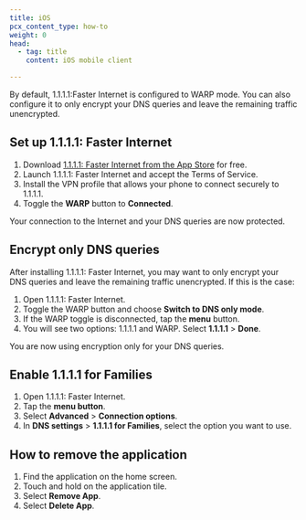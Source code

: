 ```yaml
---
title: iOS
pcx_content_type: how-to
weight: 0
head:
  - tag: title
    content: iOS mobile client

---
```


By default, 1.1.1.1:Faster Internet is configured to WARP mode. You can also configure it to only encrypt your DNS queries and leave the remaining traffic unencrypted.

## Set up 1.1.1.1: Faster Internet

1. Download [1.1.1.1: Faster Internet from the App Store](https://apps.apple.com/us/app/1-1-1-1-faster-internet/id1423538627) for free.
2. Launch 1.1.1.1: Faster Internet and accept the Terms of Service.
3. Install the VPN profile that allows your phone to connect securely to 1.1.1.1.
4. Toggle the **WARP** button to **Connected**.

Your connection to the Internet and your DNS queries are now protected.

## Encrypt only DNS queries

After installing 1.1.1.1: Faster Internet, you may want to only encrypt your DNS queries and leave the remaining traffic unencrypted. If this is the case:

1. Open 1.1.1.1: Faster Internet.
2. Toggle the WARP button and choose **Switch to DNS only mode**.
3. If the WARP toggle is disconnected, tap the **menu** button.
4. You will see two options: 1.1.1.1 and WARP. Select **1.1.1.1** > **Done**.

You are now using encryption only for your DNS queries.

## Enable 1.1.1.1 for Families

1. Open 1.1.1.1: Faster Internet.
2. Tap the **menu button**.
3. Select **Advanced** > **Connection options**.
4. In **DNS settings** > **1.1.1.1 for Families**, select the option you want to use.

## How to remove the application

1. Find the application on the home screen.
2. Touch and hold on the application tile.
3. Select **Remove App**.
4. Select **Delete App**.
